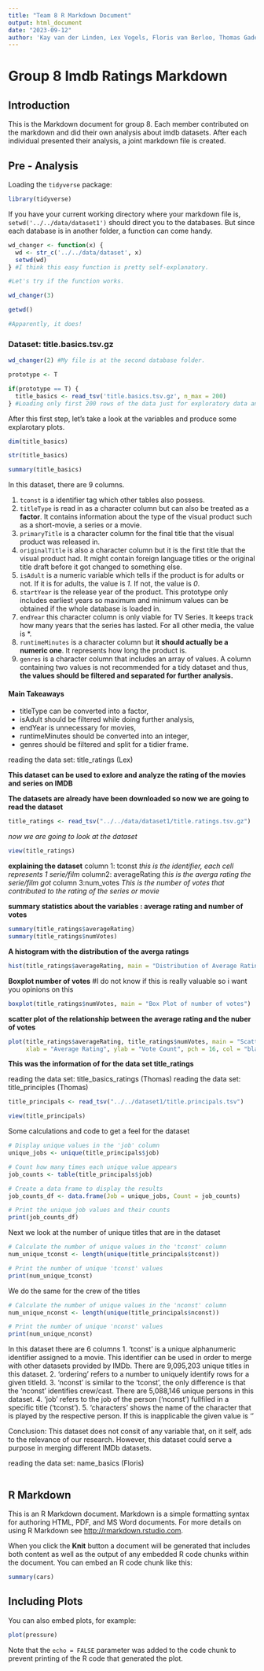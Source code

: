 ```yaml
---
title: "Team 8 R Markdown Document"
output: html_document
date: "2023-09-12"
author: 'Kay van der Linden, Lex Vogels, Floris van Berloo, Thomas Gadellaa, Mehmet Eren Erdoğan'
---
```


# Group 8 Imdb Ratings Markdown

## Introduction

This is the Markdown document for group 8. Each member contributed on the markdown and did their own analysis about imdb datasets. After each individual presented their analysis, a joint markdown file is created.

## Pre - Analysis

Loading the `tidyverse` package:

```r
library(tidyverse)
```

If you have your current working directory where your markdown file is, `setwd('../../data/dataset1')` should direct you to the databases. But since each database is in another folder, a function can come handy.

```r
wd_changer <- function(x) {
  wd <- str_c('../../data/dataset', x)
  setwd(wd)
} #I think this easy function is pretty self-explanatory.

#Let's try if the function works.

wd_changer(3)

getwd() 

#Apparently, it does!

``` 


### Dataset: title.basics.tsv.gz

```r

wd_changer(2) #My file is at the second database folder.

prototype <- T 

if(prototype == T) {
  title_basics <- read_tsv('title.basics.tsv.gz', n_max = 200)
} #Loading only first 200 rows of the data just for exploratory data analysis.

```

After this first step, let's take a look at the variables and produce some explarotary plots.

```r

dim(title_basics)

str(title_basics)

summary(title_basics)

```

In this dataset, there are 9 columns.

1. `tconst` is a identifier tag which other tables also possess. 
2. `titleType` is read in as a character column but can also be treated as a **factor**. It contains information about the type of the visual product such as a short-movie, a series or a movie.
3. `primaryTitle` is a character column for the final title that the visual product was released in.
4. `originalTitle` is also a character column but it is the first title that the visual product had. It might contain foreign language titles or the original title draft before it got changed to something else.
5. `isAdult` is a numeric variable which tells if the product is for adults or not. If it is for adults, the value is *1*. If not, the value is *0*.
6. `startYear` is the release year of the product. This prototype only includes earliest years so maximum and minimum values can be obtained if the whole database is loaded in.
7. `endYear` this character column is only viable for TV Series. It keeps track how many years that the series has lasted. For all other media, the value is *\N*.
8. `runtimeMinutes` is a character column but **it should actually be a numeric one**. It represents how long the product is.
9. `genres` is a character column that includes an array of values. A column containing two values is not recommended for a tidy dataset and thus, **the values should be filtered and separated for further analysis.**

#### Main Takeaways

* titleType can be converted into a factor,
* isAdult should be filtered while doing further analysis,
* endYear is unnecessary for movies,
* runtimeMinutes should be converted into an integer,
* genres should be filtered and split for a tidier frame.

reading the data set: title_ratings (Lex)

**This dataset can be used to exlore and analyze the rating of the movies and series on IMDB**

**The datasets are already have been downloaded so now we are going to read the dataset**

```r
title_ratings <- read_tsv("../../data/dataset1/title.ratings.tsv.gz")
```
*now we are going to look at the dataset*
```r
view(title_ratings)
```

**explaining the dataset** 
column 1: tconst
*this is the identifier, each cell represents 1 serie/film*
column2: averageRating
*this is the averga rating the serie/film got*
column 3:num_votes
*This is the number of votes that contributed to the rating of the series or movie*

**summary statistics about the variables : average rating and number of votes**
```r
summary(title_ratings$averageRating)
summary(title_ratings$numVotes)

```

**A histogram with the distribution of the averga ratings**
```r
hist(title_ratings$averageRating, main = "Distribution of Average Ratings", xlab = "Average Rating")
```

**Boxplot number of votes** #I do not know if this is really valuable so i want you opinions on this
```r
boxplot(title_ratings$numVotes, main = "Box Plot of number of votes")
```


**scatter plot of the relationship between the average rating and the nuber of votes**
```r
plot(title_ratings$averageRating, title_ratings$numVotes, main = "Scatter Plot: Average Rating vs. Vote Count", 
     xlab = "Average Rating", ylab = "Vote Count", pch = 16, col = "black")
```

**This was the information of for the data set title_ratings**

reading the data set: title_basics_ratings (Thomas)
reading the data set: title_principles (Thomas)


```r
title_principals <- read_tsv("../../dataset1/title.principals.tsv")
```

```r
view(title_principals)
```

Some calculations and code to get a feel for the dataset
```r
# Display unique values in the 'job' column
unique_jobs <- unique(title_principals$job)

# Count how many times each unique value appears
job_counts <- table(title_principals$job)

# Create a data frame to display the results
job_counts_df <- data.frame(Job = unique_jobs, Count = job_counts)

# Print the unique job values and their counts
print(job_counts_df)

```

Next we look at the number of unique titles that are in the dataset

```r
# Calculate the number of unique values in the 'tconst' column
num_unique_tconst <- length(unique(title_principals$tconst))

# Print the number of unique 'tconst' values
print(num_unique_tconst)
```

We do the same for the crew of the titles
```r
# Calculate the number of unique values in the 'nconst' column
num_unique_nconst <- length(unique(title_principals$nconst))

# Print the number of unique 'nconst' values
print(num_unique_nconst)
```

In this dataset there are 6 columns
1. 'tconst' is a unique alphanumeric identifier assigned to a movie. This identifier can be used in order to merge with other datasets provided by IMDb. There are 9,095,203 unique titles in this dataset.
2. 'ordering' refers to a number to uniquely identify rows for a given titleId. 
3. 'nconst' is similar to the 'tconst', the only difference is that the 'nconst' identifies crew/cast. There are 5,088,146 unique persons in this dataset.
4. 'job' refers to the job of the person ('nconst') fullfiled in a specific title ('tconst').
5. 'characters' shows the name of the character that is played by the respective person. If this is inapplicable the given value is '\N'

Conclusion:
This dataset does not consit of any variable that, on it self, ads to the relevance of our research. However, this dataset could serve a purpose in merging different IMDb datasets. 

reading the data set: name_basics (Floris)

```r

```

## R Markdown

This is an R Markdown document. Markdown is a simple formatting syntax for authoring HTML, PDF, and MS Word documents. For more details on using R Markdown see <http://rmarkdown.rstudio.com>.

When you click the **Knit** button a document will be generated that includes both content as well as the output of any embedded R code chunks within the document. You can embed an R code chunk like this:

```r
summary(cars)
```

## Including Plots

You can also embed plots, for example:

```r
plot(pressure)
```

Note that the `echo = FALSE` parameter was added to the code chunk to prevent printing of the R code that generated the plot.
